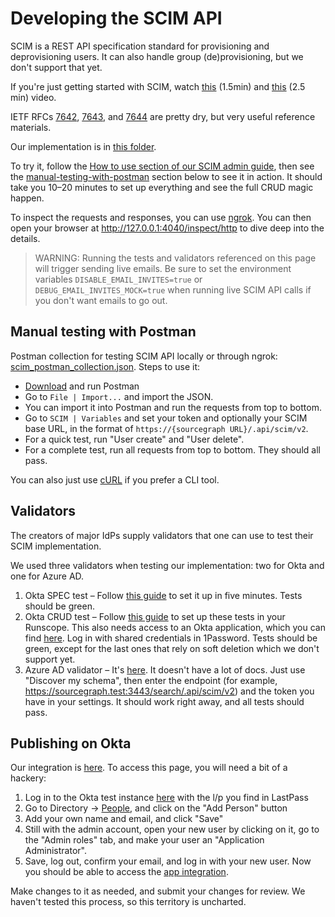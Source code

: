 # Developing the SCIM API

SCIM is a REST API specification standard for provisioning and deprovisioning users. It can also handle group (de)provisioning, but we don't support that yet.

If you're just getting started with SCIM, watch [this](https://www.youtube.com/watch?v=LBZPPBOdImU) (1.5min) and [this](https://www.youtube.com/watch?v=ID-ApdGu2Hc) (2.5 min) video.

IETF RFCs [7642](https://www.rfc-editor.org/rfc/rfc7642), [7643](https://www.rfc-editor.org/rfc/rfc7643), and [7644](https://www.rfc-editor.org/rfc/rfc7644) are pretty dry, but very useful reference materials.

Our implementation is in [this folder](https://sourcegraph.com/github.com/sourcegraph/sourcegraph/-/tree/internal/scim).

To try it, follow the [How to use section of our SCIM admin guide](/admin/scim#how-to-use), then see the [manual-testing-with-postman](#manual-testing-with-postman) section below to see it in action. It should take you 10–20 minutes to set up everything and see the full CRUD magic happen.

To inspect the requests and responses, you can use [ngrok](https://ngrok.com/). You can then open your browser at http://127.0.0.1:4040/inspect/http to dive deep into the details.

> WARNING: Running the tests and validators referenced on this page will trigger sending live emails. Be sure to set the environment variables `DISABLE_EMAIL_INVITES=true` or `DEBUG_EMAIL_INVITES_MOCK=true` when running live SCIM API calls if you don't want emails to go out.

## Manual testing with Postman

Postman collection for testing SCIM API locally or through ngrok: [scim_postman_collection.json](https://docs.sourcegraph.com/dev/background-information/scim_postman_collection.json). Steps to use it:

- [Download](https://www.postman.com/) and run Postman
- Go to `File | Import...` and import the JSON.
- You can import it into Postman and run the requests from top to bottom.
- Go to `SCIM | Variables` and set your token and optionally your SCIM base URL, in the format of `https://{sourcegraph URL}/.api/scim/v2`.
- For a quick test, run "User create" and "User delete".
- For a complete test, run all requests from top to bottom. They should all pass.

You can also just use [cURL](https://curl.se/) if you prefer a CLI tool.

## Validators

The creators of major IdPs supply validators that one can use to test their SCIM implementation.

We used three validators when testing our implementation: two for Okta and one for Azure AD.

1. Okta SPEC test – Follow [this guide](https://developer.okta.com/docs/guides/scim-provisioning-integration-prepare/main/#test-your-scim-api) to set it up in five minutes. Tests should be green.
2. Okta CRUD test – Follow [this guide](https://developer.okta.com/docs/guides/scim-provisioning-integration-test/main/) to set up these tests in your Runscope. This also needs access to an Okta application, which you can find [here](https://dev-433675-admin.oktapreview.com/admin/app/dev-433675_k8ssgdevorgsamlscim_1/instance/0oa1l85zn9a0tgzKP0h8/). Log in with shared credentials in 1Password. Tests should be green, except for the last ones that rely on soft deletion which we don't support yet.
3. Azure AD validator – It's [here](https://scimvalidator.microsoft.com). It doesn't have a lot of docs. Just use "Discover my schema", then enter the endpoint (for example, https://sourcegraph.test:3443/search/.api/scim/v2) and the token you have in your settings. It should work right away, and all tests should pass.

## Publishing on Okta

Our integration is [here](https://oinmanager.okta.com/app-integration/1731). To access this page, you will need a bit of a hackery:

1. Log in to the Okta test instance [here](https://dev-433675-admin.oktapreview.com/) with the l/p you find in LastPass
2. Go to Directory → [People](https://dev-433675-admin.oktapreview.com/admin/users), and click on the "Add Person" button
3. Add your own name and email, and click "Save"
4. Still with the admin account, open your new user by clicking on it, go to the "Admin roles" tab, and make your user an "Application Administrator".
5. Save, log out, confirm your email, and log in with your new user. Now you should be able to access the [app integration](https://oinmanager.okta.com/app-integration/1731).

Make changes to it as needed, and submit your changes for review. We haven't tested this process, so this territory is uncharted.
